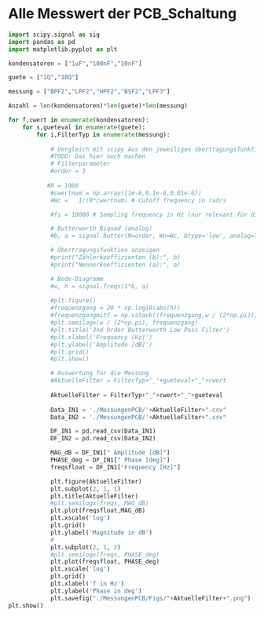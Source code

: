 # Alle Messwert der PCB_Schaltung
```python
import scipy.signal as sig
import pandas as pd
import matplotlib.pyplot as plt

kondensatoren = ["1uF","100nF","10nF"]

guete = ["1Q","10Q"]

messung = ["BPF2","LPF2","HPF2","BSF2","LPF3"]

Anzahl = len(kondensatoren)*len(guete)*len(messung)

for f,cwert in enumerate(kondensatoren):
    for s,gueteval in enumerate(guete):
        for i,FilterTyp in enumerate(messung):
            
            # Vergleich mit scipy Aus den jeweiligen übertragungsfunktionen
            #TODO: Das hier noch machen
            # Filterparameter
            #order = 3
            
           #R = 1000
            #cwertnum = np.array([1e-6,0.1e-6,0.01e-6])
            #Wc =   1/(R*cwertnum) # Cutoff frequency in rad/s

            #fs = 10000 # Sampling frequency in Hz (nur relevant für digital)

            # Butterworth Biquad (analog)
            #b, a = signal.butter(N=order, Wn=Wc, btype='low', analog=True)

            # Übertragungsfunktion anzeigen
            #print("Zählerkoeffizienten (b):", b)
            #print("Nennerkoeffizienten (a):", a)

            # Bode-Diagramm
            #w, h = signal.freqs(1*b, a)
            
            #plt.figure()
            #frequenzgang = 20 * np.log10(abs(h))
            #frequenzgangmitf = np.vstack((frequenzgang,w / (2*np.pi)))
            #plt.semilogx(w / (2*np.pi), frequenzgang)
            #plt.title('3nd Order Butterworth Low Pass Filter')
            #plt.xlabel('Frequency [Hz]')
            #plt.ylabel('Amplitude [dB]')
            #plt.grid()
            #plt.show()

            # Auswertung für die Messung
            #AktuelleFilter = FilterTyp+"_"+gueteval+"_"+cwert
            
            AktuelleFilter = FilterTyp+"_"+cwert+"_"+gueteval
            
            Data_IN1 = './MessungenPCB/'+AktuelleFilter+".csv"
            Data_IN2 = './MessungenPCB/'+AktuelleFilter+".csv"

            DF_IN1 = pd.read_csv(Data_IN1)
            DF_IN2 = pd.read_csv(Data_IN2)

            MAG_dB = DF_IN1[" Amplitude [dB]"]
            PHASE_deg = DF_IN1[" Phase [deg]"]
            freqsfloat = DF_IN1["Frequency [Hz]"]

            plt.figure(AktuelleFilter)
            plt.subplot(2, 1, 1)
            plt.title(AktuelleFilter)
            #plt.semilogx(freqs, MAG_dB)
            plt.plot(freqsfloat,MAG_dB)
            plt.xscale('log')
            plt.grid()
            plt.ylabel('Magnitude in dB')
            #
            plt.subplot(2, 1, 2)
            #plt.semilogx(freqs, PHASE_deg)
            plt.plot(freqsfloat, PHASE_deg)
            plt.xscale('log')
            plt.grid()
            plt.xlabel('f in Hz')
            plt.ylabel('Phase in deg')
            plt.savefig("./MessungenPCB/Figs/"+AktuelleFilter+".png")
plt.show()
```